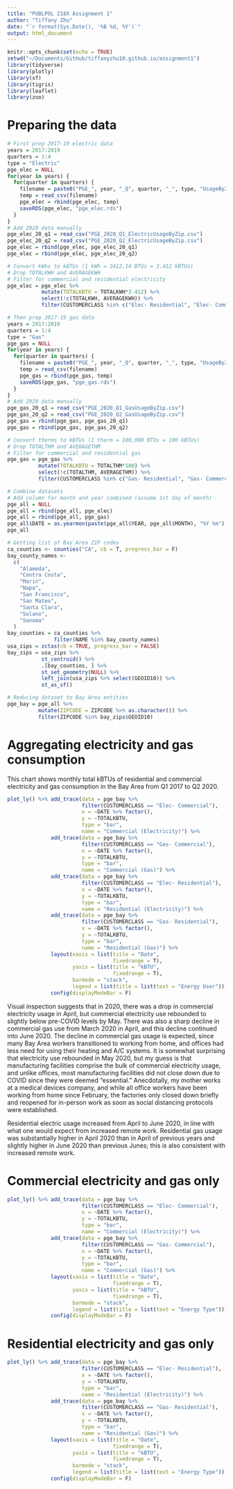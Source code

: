 ```yaml
---
title: "PUBLPOL 218X Assignment 1"
author: "Tiffany Zhu"
date: "`r format(Sys.Date(), '%B %d, %Y')`"
output: html_document
---
```


```r
knitr::opts_chunk$set(echo = TRUE)
setwd("~/Documents/GitHub/tiffanyzhu10.github.io/assignment1")
library(tidyverse)
library(plotly)
library(sf)
library(tigris)
library(leaflet)
library(zoo)
```

# Preparing the data

```r
# First prep 2017-19 electric data
years = 2017:2019
quarters = 1:4
type = "Electric"
pge_elec = NULL
for(year in years) {
  for(quarter in quarters) {
    filename = paste0("PGE_", year, "_Q", quarter, "_", type, "UsageByZip.csv")
    temp = read_csv(filename)
    pge_elec = rbind(pge_elec, temp)
    saveRDS(pge_elec, "pge_elec.rds")
  }
}
# Add 2020 data manually
pge_elec_20_q1 = read_csv("PGE_2020_Q1_ElectricUsageByZip.csv")
pge_elec_20_q2 = read_csv("PGE_2020_Q2_ElectricUsageByZip.csv")
pge_elec = rbind(pge_elec, pge_elec_20_q1)
pge_elec = rbind(pge_elec, pge_elec_20_q2)

# Convert kWhs to kBTUs (1 kWh = 3412.14 BTUs = 3.412 kBTUs)
# Drop TOTALKWH and AVERAGEKWH
# Filter for commercial and residential electricity
pge_elec = pge_elec %>%
           mutate(TOTALKBTU = TOTALKWH*3.412) %>%
           select(!c(TOTALKWH, AVERAGEKWH)) %>%
           filter(CUSTOMERCLASS %in% c("Elec- Residential", "Elec- Commercial"))
```

```r
# Then prep 2017-19 gas data
years = 2017:2019
quarters = 1:4
type = "Gas"
pge_gas = NULL
for(year in years) {
  for(quarter in quarters) {
    filename = paste0("PGE_", year, "_Q", quarter, "_", type, "UsageByZip.csv")
    temp = read_csv(filename)
    pge_gas = rbind(pge_gas, temp)
    saveRDS(pge_gas, "pge_gas.rds")
  }
}
# Add 2020 data manually
pge_gas_20_q1 = read_csv("PGE_2020_Q1_GasUsageByZip.csv")
pge_gas_20_q2 = read_csv("PGE_2020_Q2_GasUsageByZip.csv")
pge_gas = rbind(pge_gas, pge_gas_20_q1)
pge_gas = rbind(pge_gas, pge_gas_20_q2)

# Convert therms to kBTUs (1 therm = 100,000 BTUs = 100 kBTUs)
# Drop TOTALTHM and AVERAGETHM
# Filter for commercial and residential gas
pge_gas = pge_gas %>%
          mutate(TOTALKBTU = TOTALTHM*100) %>%
          select(!c(TOTALTHM, AVERAGETHM)) %>%
          filter(CUSTOMERCLASS %in% c("Gas- Residential", "Gas- Commercial"))

# Combine datasets
# Add column for month and year combined (assume 1st day of month)
pge_all = NULL
pge_all = rbind(pge_all, pge_elec)
pge_all = rbind(pge_all, pge_gas)
pge_all$DATE = as.yearmon(paste(pge_all$YEAR, pge_all$MONTH), "%Y %m")
pge_all
```
``` r
# Getting list of Bay Area ZIP codes
ca_counties <- counties("CA", cb = T, progress_bar = F)
bay_county_names <-
  c(
    "Alameda",
    "Contra Costa",
    "Marin",
    "Napa",
    "San Francisco",
    "San Mateo",
    "Santa Clara",
    "Solano",
    "Sonoma"
  )
bay_counties = ca_counties %>% 
               filter(NAME %in% bay_county_names)
usa_zips = zctas(cb = TRUE, progress_bar = FALSE)
bay_zips = usa_zips %>%
           st_centroid() %>% 
           .[bay_counties, ] %>% 
           st_set_geometry(NULL) %>% 
           left_join(usa_zips %>% select(GEOID10)) %>% 
           st_as_sf()

# Reducing dataset to Bay Area entities
pge_bay = pge_all %>%
          mutate(ZIPCODE = ZIPCODE %>% as.character()) %>%
          filter(ZIPCODE %in% bay_zips$GEOID10)
```

# Aggregating electricity and gas consumption

This chart shows monthly total kBTUs of residential and commercial electricity and gas consumption in the Bay Area from Q1 2017 to Q2 2020.

```r
plot_ly() %>% add_trace(data = pge_bay %>%
                        filter(CUSTOMERCLASS == "Elec- Commercial"),
                        x = ~DATE %>% factor(),
                        y = ~TOTALKBTU,
                        type = "bar",
                        name = "Commercial (Electricity)") %>%
              add_trace(data = pge_bay %>%
                        filter(CUSTOMERCLASS == "Gas- Commercial"),
                        x = ~DATE %>% factor(),
                        y = ~TOTALKBTU,
                        type = "bar",
                        name = "Commercial (Gas)") %>%
              add_trace(data = pge_bay %>%
                        filter(CUSTOMERCLASS == "Elec- Residential"),
                        x = ~DATE %>% factor(),
                        y = ~TOTALKBTU,
                        type = "bar",
                        name = "Residential (Electricity)") %>%
              add_trace(data = pge_bay %>%
                        filter(CUSTOMERCLASS == "Gas- Residential"),
                        x = ~DATE %>% factor(),
                        y = ~TOTALKBTU,
                        type = "bar",
                        name = "Residential (Gas)") %>%
              layout(xaxis = list(title = "Date",
                                  fixedrange = T),
                     yaxis = list(title = "kBTU",
                                  fixedrange = T),
                     barmode = "stack",
                     legend = list(title = list(text = "Energy User"))) %>%
              config(displayModeBar = F)
```
Visual inspection suggests that in 2020, there was a drop in commercial electricity usage in April, but commercial electricity use rebounded to slightly below pre-COVID levels by May. There was also a sharp decline in commercial gas use from March 2020 in April, and this decline continued into June 2020. The decline in commercial gas usage is expected, since many Bay Area workers transitioned to working from home, and offices had less need for using their heating and A/C systems. It is somewhat surprising that electricity use rebounded in May 2020, but my guess is that manufacturing facilities comprise the bulk of commercial electricity usage, and unlike offices, most manufacturing facilities did not close down due to COVID since they were deemed "essential." Anecdotally, my mother works at a medical devices company, and while all office workers have been working from home since February, the factories only closed down briefly and reopened for in-person work as soon as social distancing protocols were established.

Residential electric usage increased from April to June 2020, in line with what one would expect from increased remote work. Residential gas usage was substantially higher in April 2020 than in April of previous years and slightly higher in June 2020 than previous Junes; this is also consistent with increased remote work.

# Commercial electricity and gas only

```r
plot_ly() %>% add_trace(data = pge_bay %>%
                        filter(CUSTOMERCLASS == "Elec- Commercial"),
                        x = ~DATE %>% factor(),
                        y = ~TOTALKBTU,
                        type = "bar",
                        name = "Commercial (Electricity)") %>%
              add_trace(data = pge_bay %>%
                        filter(CUSTOMERCLASS == "Gas- Commercial"),
                        x = ~DATE %>% factor(),
                        y = ~TOTALKBTU,
                        type = "bar",
                        name = "Commercial (Gas)") %>%
              layout(xaxis = list(title = "Date",
                                  fixedrange = T),
                     yaxis = list(title = "kBTU",
                                  fixedrange = T),
                     barmode = "stack",
                     legend = list(title = list(text = "Energy Type"))) %>%
              config(displayModeBar = F)
```

# Residential electricity and gas only

```r
plot_ly() %>% add_trace(data = pge_bay %>%
                        filter(CUSTOMERCLASS == "Elec- Residential"),
                        x = ~DATE %>% factor(),
                        y = ~TOTALKBTU,
                        type = "bar",
                        name = "Residential (Electricity)") %>%
              add_trace(data = pge_bay %>%
                        filter(CUSTOMERCLASS == "Gas- Residential"),
                        x = ~DATE %>% factor(),
                        y = ~TOTALKBTU,
                        type = "bar",
                        name = "Residential (Gas)") %>%
              layout(xaxis = list(title = "Date",
                                  fixedrange = T),
                     yaxis = list(title = "kBTU",
                                  fixedrange = T),
                     barmode = "stack",
                     legend = list(title = list(text = "Energy Type"))) %>%
              config(displayModeBar = F)
```

